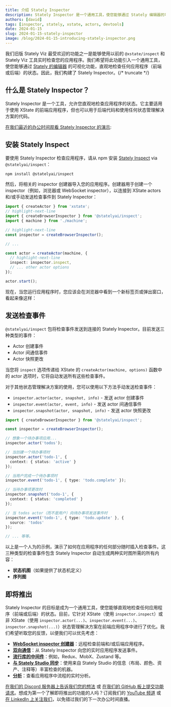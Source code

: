 ```yaml
---
title: 介绍 Stately Inspector
description: Stately Inspector 是一个通用工具，使您能够通过 Stately 编辑器的可视化功能，直观地检查任何应用程序（前端或后端）的状态。
authors: [david]
tags: [inspector, stately, xstate, actors, devtools]
date: 2024-01-15
slug: 2024-01-15-stately-inspector
image: /blog/2024-01-15-introducing-stately-inspector.png
---
```


我们旧版 Stately Viz 最受欢迎的功能之一是能够使用以前的 `@xstate/inspect` 和 Stately Viz 工具实时检查您的应用程序。我们希望将此功能引入一个通用工具，使您能够通过 [Stately 的编辑器](https://state.new) 的可视化功能，直观地检查任何应用程序（前端或后端）的状态。因此，我们构建了 Stately Inspector。{/* truncate */}

## 什么是 Stately Inspector？

Stately Inspector 是一个工具，允许您直观地检查应用程序的状态。它主要适用于使用 XState 的前端应用程序，但也可以用于后端代码和使用任何状态管理解决方案的代码。

[在我们最近的办公时间观看 Stately Inspector 的演示](https://www.youtube.com/live/-Jf9N-EaUx0?feature=shared&t=408):

<YouTube id="-Jf9N-EaUx0"/>

## 安装 Stately Inspect

要使用 Stately Inspector 检查应用程序，请从 npm 安装 [Stately Inspect](https://github.com/statelyai/inspect) via `@statelyai/inspect`：

```bash
npm install @statelyai/inspect
```

然后，将相关的 inspector 创建器导入您的应用程序。创建器用于创建一个 inspector（例如，浏览器或 WebSocket inspector），以连接到 XState actors 和/或手动发送检查事件到 Stately Inspector：

```ts
import { createActor } from 'xstate';
// highlight-next-line
import { createBrowserInspector } from '@statelyai/inspect';
import { machine } from './machine';

// highlight-next-line
const inspector = createBrowserInspector();

// ...

const actor = createActor(machine, {
  // highlight-next-line
  inspect: inspector.inspect,
  // ... other actor options
});

actor.start();
```

现在，当您运行应用程序时，您应该会在浏览器中看到一个新标签页或弹出窗口，看起来像这样：

<p>
  <ThemedImage
    alt="Stately Inspector 视图，显示披萨订购过程的状态机。当前状态和可用事件以绿色突出显示。"
    sources={{
      light: '/xstate-zh/blog/2024-01-15-introducing-stately-inspector/inspector.png',
      dark: '/xstate-zh/blog/2024-01-15-introducing-stately-inspector/inspector-dm.png',
    }}
  />
</p>


## 发送检查事件

`@statelyai/inspect` 包将检查事件发送到连接的 Stately Inspector。目前发送三种类型的事件：

- Actor 创建事件
- Actor 间通信事件
- Actor 快照更改

当您将 `inspect` 选项传递给 XState 的 `createActor(machine, options)` 函数中的 actor 选项时，它将自动发送所有这些检查事件。

对于其他状态管理解决方案的使用，您可以使用以下方法手动发送检查事件：

- `inspector.actor(actor, snapshot, info)` - 发送 actor 创建事件
- `inspector.event(actor, event, info)` - 发送 actor 间通信事件
- `inspector.snapshot(actor, snapshot, info)` - 发送 actor 快照更改

```ts
import { createBrowserInspector } from '@statelyai/inspect';

const inspector = createBrowserInspector();

// 想象一个待办事项应用...
inspector.actor('todos');

// 当创建一个待办事项时
inspector.actor('todo-1', {
  context: { status: 'active' }
});

// 当用户完成一个待办事项时
inspector.event('todo-1', { type: 'todo.complete' });

// 当待办事项更改时
inspector.snapshot('todo-1', {
  context: { status: 'completed' }
});

// 当 todos actor（而不是用户）向待办事项发送事件时
inspector.event('todo-1', { type: 'todo.update' }, {
  source: 'todos'
});

// ... 等等。

```

以上是一个人为的示例，演示了如何在应用程序的任何部分随时插入检查事件。这三种类型的检查事件包含 Stately Inspector 自动生成两种实时图所需的所有内容：

- **状态机图**（如果提供了状态机定义）
- **序列图**

<p>
  <ThemedImage
    alt="Stately Inspector 视图，显示披萨订购过程的状态机和序列图并排。"
    sources={{
      light: '/xstate-zh/blog/2024-01-15-introducing-stately-inspector/machine-and-sequence-diagram.png',
      dark: '/xstate-zh/blog/2024-01-15-introducing-stately-inspector/machine-and-sequence-diagram-dm.png',
    }}
  />
</p>


## 即将推出

Stately Inspector 的目标是成为一个通用工具，使您能够直观地检查任何应用程序（前端或后端）的状态。目前，它针对 XState（使用 `inspector.inspect`）或非 XState（使用 `inspector.actor(...)`、`inspector.event(...)`、`inspector.snapshot(...)`）状态管理解决方案在前端应用程序中进行了优化。我们希望听取您的反馈，以便我们可以优先考虑：

- **[WebSocket inspector 创建器](https://github.com/statelyai/feedback/issues/387)**：远程检查前端和/或后端应用程序。
- **[双向通信](https://github.com/statelyai/feedback/issues/388)**：从 Stately Inspector 向您的实时应用程序发送事件。
- **[流行库的中间件](https://github.com/statelyai/feedback/issues/389)**：例如，Redux、MobX、Zustand 等。
- **[与 Stately Studio 同步](https://github.com/statelyai/feedback/issues/390)**：使用来自 Stately Studio 的信息（布局、颜色、资产、注释等）丰富检查的机器。
- **[分析](https://github.com/statelyai/feedback/issues/391)**：查看应用程序中流程的实时分析。

[在我们的 Discord 服务器上告诉我们您的想法](https://discord.stately.ai) 或 [在我们的 GitHub 板上提交功能请求](https://feedback.stately.ai)。想成为第一个了解即将推出的功能的人吗？订阅我们的 [YouTube 频道](https://www.youtube.com/@Statelyai) 或 [在 LinkedIn 上关注我们](https://www.linkedin.com/company/statelyai/)，以免错过我们的下一次办公时间直播。
